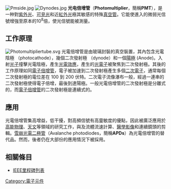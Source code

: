 [[File:Pmside.jpg|thumb]]
[[File:Dynodes.jpg|thumb]]
'''光电倍增管'''（'''Photomultiplier'''，簡稱'''PMT'''），是一种對[[紫外光|紫外光]]、[[可見光|可見光]]和近[[紅外光|紅外光]]極其敏感的特殊[[真空管|真空管]]。它能使進入的微弱光信號增強至原本的10<sup>8</sup>倍，使光信號能被測量。

==工作原理==
[[Image:Photomultipliertube.svg|thumb]]
光電倍增管是由玻璃封裝的真空裝置，其內包含光電陰極 （photocathode），幾個二次發射極 （dynode）和一個[[陽極|陽極]] (Anode)。入射[[光子|光子]]撞擊光電陰極，產生[[光電效應|光電效應]]，產生的[[光電子|光電子]]被聚焦到二次發射極。其後的工作原理如同[[電子倍增管|電子倍增管]]，電子被加速到二次發射極產生多個[[二次電子|二次電子]]，通常每個二次發射極的電位差在 100 到 200 伏特。二次電子流像瀑布一般，經過一連串的二次發射極使得電子倍增，最後到達陽極。一般光電倍增管的二次發射極是分離式的，而[[電子倍增管|電子倍增管]]的二次發射極是連續式的。

==應用==
光電倍增管集高增益，低干擾，對高頻信號有高靈敏度的優點，因此被廣泛應用於[[高能物理|高能物理]]、[[天文|天文]]等領域的研究工作，與及流體流速計算、[[醫學影像|醫學影像]]和連續鏡頭的剪輯。[[雪崩光電二極管|雪崩光電二極管]]（Avalanche photodiodes，簡稱'''APDs'''）為光電倍增管的替代品。然而，後者仍在大部份的應用情況下被採用。

==相關條目==
*[[IEEE里程碑列表|IEEE里程碑列表]]

{{Electronic components}}
[[Category:電子元件|Category:電子元件]]